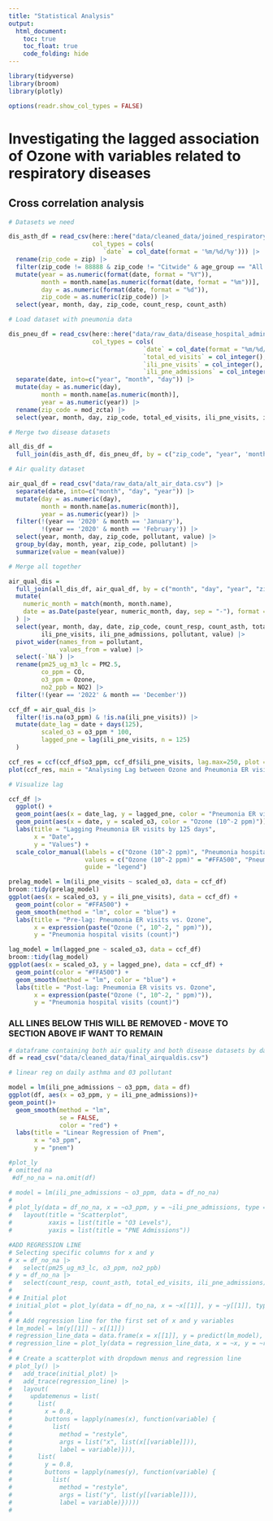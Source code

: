 ```yaml
---
title: "Statistical Analysis"
output: 
  html_document:
    toc: true
    toc_float: true
    code_folding: hide
---
```

```r
library(tidyverse)
library(broom)
library(plotly)

options(readr.show_col_types = FALSE)
```

# Investigating the lagged association of Ozone with variables related to respiratory diseases

## Cross correlation analysis

```r

# Datasets we need

dis_asth_df = read_csv(here::here("data/cleaned_data/joined_respiratory.csv"),
                       col_types = cols(
                          `date` = col_date(format = '%m/%d/%y'))) |> 
  rename(zip_code = zip) |> 
  filter(zip_code != 88888 & zip_code != "Citwide" & age_group == "All age groups") |> 
  mutate(year = as.numeric(format(date, format = "%Y")),
         month = month.name[as.numeric(format(date, format = "%m"))],
         day = as.numeric(format(date, format = "%d")),
         zip_code = as.numeric(zip_code)) |>
  select(year, month, day, zip_code, count_resp, count_asth) 

# Load dataset with pneumonia data

dis_pneu_df = read_csv(here::here("data/raw_data/disease_hospital_admin.csv"),
                       col_types = cols(
                                     `date` = col_date(format = "%m/%d/%Y"),
                                     `total_ed_visits` = col_integer(),
                                     `ili_pne_visits` = col_integer(),
                                     `ili_pne_admissions` = col_integer())) |> 
  separate(date, into=c("year", "month", "day")) |> 
  mutate(day = as.numeric(day),
         month = month.name[as.numeric(month)],
         year = as.numeric(year)) |> 
  rename(zip_code = mod_zcta) |> 
  select(year, month, day, zip_code, total_ed_visits, ili_pne_visits, ili_pne_admissions)

# Merge two disease datasets

all_dis_df =
  full_join(dis_asth_df, dis_pneu_df, by = c("zip_code", "year", 'month', 'day'))

# Air quality dataset

air_qual_df = read_csv("data/raw_data/alt_air_data.csv") |> 
  separate(date, into=c("month", "day", "year")) |>
  mutate(day = as.numeric(day),
         month = month.name[as.numeric(month)],
         year = as.numeric(year)) |> 
  filter(!(year == '2020' & month == 'January'),
         !(year == '2020' & month == 'February')) |> 
  select(year, month, day, zip_code, pollutant, value) |> 
  group_by(day, month, year, zip_code, pollutant) |> 
  summarize(value = mean(value))

# Merge all together

air_qual_dis = 
  full_join(all_dis_df, air_qual_df, by = c("month", "day", "year", "zip_code")) |>  
  mutate(
    numeric_month = match(month, month.name),
    date = as.Date(paste(year, numeric_month, day, sep = "-"), format = "%Y-%m-%d")
  ) |> 
  select(year, month, day, date, zip_code, count_resp, count_asth, total_ed_visits, 
         ili_pne_visits, ili_pne_admissions, pollutant, value) |> 
  pivot_wider(names_from = pollutant,
              values_from = value) |> 
  select(-`NA`) |> 
  rename(pm25_ug_m3_lc = PM2.5,
         co_ppm = CO,
         o3_ppm = Ozone,
         no2_ppb = NO2) |> 
  filter(!(year == '2022' & month == 'December')) 
```

```r
ccf_df = air_qual_dis |> 
  filter(!is.na(o3_ppm) & !is.na(ili_pne_visits)) |> 
  mutate(date_lag = date + days(125),
         scaled_o3 = o3_ppm * 100, 
         lagged_pne = lag(ili_pne_visits, n = 125)
  )

ccf_res = ccf(ccf_df$o3_ppm, ccf_df$ili_pne_visits, lag.max=250, plot = FALSE)
plot(ccf_res, main = "Analysing Lag between Ozone and Pneumonia ER visits (in days)")

# Visualize lag

ccf_df |> 
  ggplot() +
  geom_point(aes(x = date_lag, y = lagged_pne, color = "Pneumonia ER visits")) +
  geom_point(aes(x = date, y = scaled_o3, color = "Ozone (10^-2 ppm)")) +
  labs(title = "Lagging Pneumonia ER visits by 125 days", 
       x = "Date",
       y = "Values") +
  scale_color_manual(labels = c("Ozone (10^-2 ppm)", "Pneumonia hospital visits"), 
                     values = c("Ozone (10^-2 ppm)" = "#FFA500", "Pneumonia ER visits" = "#6495ED"), 
                     guide = "legend")

prelag_model = lm(ili_pne_visits ~ scaled_o3, data = ccf_df)
broom::tidy(prelag_model)
ggplot(aes(x = scaled_o3, y = ili_pne_visits), data = ccf_df) + 
  geom_point(color = "#FFA500") +
  geom_smooth(method = "lm", color = "blue") +
  labs(title = "Pre-lag: Pneumonia ER visits vs. Ozone",
       x = expression(paste("Ozone (", 10^-2, " ppm)")), 
       y = "Pneumonia hospital visits (count)")

lag_model = lm(lagged_pne ~ scaled_o3, data = ccf_df)
broom::tidy(lag_model)
ggplot(aes(x = scaled_o3, y = lagged_pne), data = ccf_df) + 
  geom_point(color = "#FFA500") +
  geom_smooth(method = "lm", color = "blue") +
  labs(title = "Post-lag: Pneumonia ER visits vs. Ozone",
       x = expression(paste("Ozone (", 10^-2, " ppm)")), 
       y = "Pneumonia hospital visits (count)")
```














### ALL LINES BELOW THIS WILL BE REMOVED - MOVE TO SECTION ABOVE IF WANT TO REMAIN




```r
# dataframe containing both air quality and both disease datasets by date and zip code 
df = read_csv("data/cleaned_data/final_airqualdis.csv")
```


```r
# linear reg on daily asthma and 03 pollutant 

model = lm(ili_pne_admissions ~ o3_ppm, data = df) 
ggplot(df, aes(x = o3_ppm, y = ili_pne_admissions))+ 
geom_point()+ 
  geom_smooth(method = "lm", 
              se = FALSE, 
              color = "red") + 
  labs(title = "Linear Regression of Pnem", 
       x = "o3_ppm", 
       y = "pnem")
```

```r
#plot_ly
# omitted na
 #df_no_na = na.omit(df)

# model = lm(ili_pne_admissions ~ o3_ppm, data = df_no_na) 
# 
# plot_ly(data = df_no_na, x = ~o3_ppm, y = ~ili_pne_admissions, type = "scatter", mode = "markers", name = # "Data") |> 
#   layout(title = "Scatterplot",
#          xaxis = list(title = "O3 Levels"),
#          yaxis = list(title = "PNE Admissions"))

```




```r
#ADD REGRESSION LINE
# Selecting specific columns for x and y
# x = df_no_na |> 
#   select(pm25_ug_m3_lc, o3_ppm, no2_ppb)
# y = df_no_na |> 
#   select(count_resp, count_asth, total_ed_visits, ili_pne_admissions)
# 
# # Initial plot
# initial_plot = plot_ly(data = df_no_na, x = ~x[[1]], y = ~y[[1]], type = "scatter", mode = "markers")
# 
# # Add regression line for the first set of x and y variables
# lm_model = lm(y[[1]] ~ x[[1]])
# regression_line_data = data.frame(x = x[[1]], y = predict(lm_model), newdata = df_no_na)
# regression_line = plot_ly(data = regression_line_data, x = ~x, y = ~regression_line_data, type = "scatter", # mode = "lines", name = "Regression Line", line = list(color = "blue"))
# 
# # Create a scatterplot with dropdown menus and regression line
# plot_ly() |> 
#   add_trace(initial_plot) |> 
#   add_trace(regression_line) |> 
#   layout(
#     updatemenus = list(
#       list(
#         x = 0.8,
#         buttons = lapply(names(x), function(variable) {
#           list(
#             method = "restyle",
#             args = list("x", list(x[[variable]])),
#             label = variable)})),
#       list(
#         y = 0.8,
#         buttons = lapply(names(y), function(variable) {
#           list(
#             method = "restyle",
#             args = list("y", list(y[[variable]])),
#             label = variable)}))))
# 
```

















